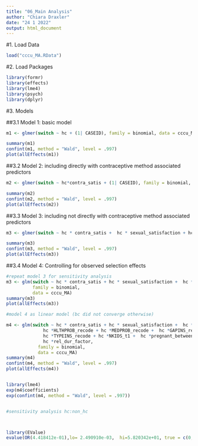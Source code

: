 ```yaml
---
title: "06_Main Analysis"
author: "Chiara Draxler"
date: "24 1 2022"
output: html_document
---
```


#1. Load Data
```r
load("cccu_MA.RData")
```


#2. Load Packages
```r
library(formr)
library(effects)
library(lme4)
library(psych)
library(dplyr)
```

#3. Models

##3.1 Model 1: basic model
```r
m1 <- glmer(switch ~ hc + (1| CASEID), family = binomial, data = cccu_MA, control=glmerControl(optimizer="bobyqa"))

summary(m1)
confint(m1, method = "Wald", level = .997)
plot(allEffects(m1))


```


##3.2 Model 2: including directly with contraceptive method associated predictors
```r
m2 <- glmer(switch ~ hc*contra_satis + (1| CASEID), family = binomial, data = cccu_MA, control=glmerControl(optimizer="bobyqa"))

summary(m2)
confint(m2, method = "Wald", level = .997)
plot(allEffects(m2))
```


##3.3 Model 3: including not directly with contraceptive method associated predictors
```r
m3 <- glmer(switch ~ hc * contra_satis +  hc * sexual_satisfaction + hc * sex_freq + (1| CASEID), family = binomial, data = cccu_MA, control=glmerControl(optimizer="bobyqa"))

summary(m3)
confint(m3, method = "Wald", level = .997)
plot(allEffects(m3))
```

##3.4 Model 4: Controlling for observed selection effects
```r
#repeat model 3 for sensitivity analysis
m3 <- glm(switch ~ hc * contra_satis + hc * sexual_satisfaction +  hc * sex_freq,
          family = binomial,
          data = cccu_MA)
summary(m3)
plot(allEffects(m3))

#model 4 as linear model (bc did not converge otherwise)

m4 <- glm(switch ~ hc * contra_satis + hc * sexual_satisfaction +  hc * sex_freq + hc *AGE + hc *DEGREE_recode + hc *POVRATE +
              hc *HLTHPROB_recode + hc *MEDPROB_recode +  hc *GAPINS_recode +
              hc *TYPEINS_recode + hc *NKIDS_t1 +  hc *pregnant_between_waves + hc *had_baby_between_waves+ hc *Avoid_r + hc *FEELPG_recode +
              hc *rel_dur_factor,
            family = binomial,
            data = cccu_MA)
summary(m4)
confint(m4, method = "Wald", level = .997)
plot(allEffects(m4))


library(lme4)
exp(m4$coefficients)
exp(confint(m4, method = "Wald", level = .997))


#sensitivity analysis hc:non_hc



library(EValue)
evalue(OR(4.418412e-01),lo= 2.490910e-03,  hi=5.820342e+01, true = c(0,1))
```




